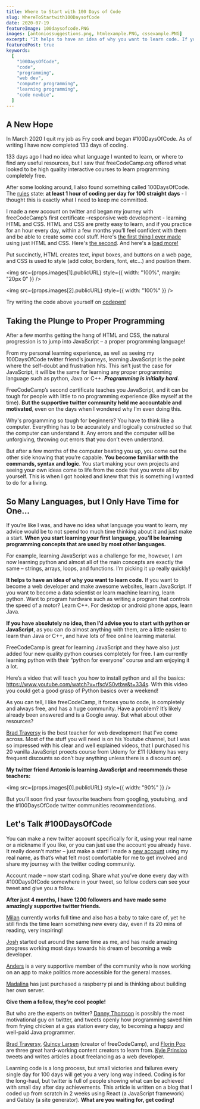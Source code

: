 ```yaml
---
title: Where to Start with 100 Days of Code
slug: WhereToStartwith100DaysofCode
date: 2020-07-19
featureImage: 100daysofcode.PNG
images: [antoniossuggestions.png, htmlexample.PNG, cssexample.PNG]
excerpt: "It helps to have an idea of why you want to learn code. If you want to become a web developer and make awesome websites, learn JavaScript..."
featuredPost: true
keywords:
  [
    "100DaysOfCode",
    "code",
    "programming",
    "web dev",
    "computer programming",
    "learning programming",
    "code newbie",
  ]
---
```


## A New Hope

In March 2020 I quit my job as Fry cook and began #100DaysOfCode. As of writing I have now completed 133 days of coding.

133 days ago I had no idea what language I wanted to learn, or where to find any useful resources, but I saw that freeCodeCamp.org offered what looked to be high quality interactive courses to learn programming completely free.

After some looking around, I also found something called 100DaysOfCode. The [rules](https://www.100daysofcode.com/) state: **at least 1 hour of coding per day for 100 straight days** - I thought this is exactly what I need to keep me committed.

I made a new account on twitter and began my journey with freeCodeCamp’s first certificate –responsive web development - learning HTML and CSS. HTML and CSS are pretty easy to learn, and if you practice for an hour every day, within a few months you’ll feel confident with them and be able to create some cool stuff. Here's [the first thing I ever made](https://codepen.io/DoableDanny/pen/OJVZwNV) using just HTML and CSS. Here's [the second](https://codepen.io/DoableDanny/pen/RwPBXeR). And here's a [load more!](https://codepen.io/DoableDanny)

Put succinctly, HTML creates text, input boxes, and buttons on a web page, and CSS is used to style (add color, borders, font, etc…) and position them.

<img
  src={props.images[1].publicURL}
  style={{ width: "100%", margin: "20px 0" }}
/>

<img src={props.images[2].publicURL} style={{ width: "100%" }} />

Try writing the code above yourself on [codepen!](https://codepen.io/)

## Taking the Plunge to Proper Programming

After a few months getting the hang of HTML and CSS, the natural progression is to jump into JavaScript – a proper programming language!

From my personal learning experience, as well as seeing my 100DaysOfCode twitter friend’s journeys, learning JavaScript is the point where the self-doubt and frustration hits. This isn’t just the case for JavaScript, it will be the same for learning any proper programming language such as python, Java or C++. **_Programming is initially hard_**.

FreeCodeCamp’s second certificate teaches you JavaScript, and it can be tough for people with little to no programming experience (like myself at the time). **But the supportive twitter community held me accountable and motivated**, even on the days when I wondered why I’m even doing this.

Why's programming so tough for beginners? You have to think like a computer. Everything has to be accurately and logically constructed so that the computer can understand it. Any errors and the computer will be unforgiving, throwing out errors that you don’t even understand.

But after a few months of the computer beating you up, you come out the other side knowing that you’re capable. **You become familiar with the commands, syntax and logic**. You start making your own projects and seeing your own ideas come to life from the code that you wrote all by yourself. This is when I got hooked and knew that this is something I wanted to do for a living.

## So Many Languages, but I Only Have Time for One...

If you’re like I was, and have no idea what language you want to learn, my advice would be to not spend too much time thinking about it and just make a start. **When you start learning your first language, you’ll be learning programming concepts that are used by most other languages.**

For example, learning JavaScript was a challenge for me, however, I am now learning python and almost all of the main concepts are exactly the same – strings, arrays, loops, and functions. I’m picking it up really quickly!

**It helps to have an idea of why you want to learn code.** If you want to become a web developer and make awesome websites, learn JavaScript. If you want to become a data scientist or learn machine learning, learn python. Want to program hardware such as writing a program that controls the speed of a motor? Learn C++. For desktop or android phone apps, learn Java.

**If you have absolutely no idea, then I’d advise you to start with python or JavaScript**, as you can do almost anything with them, are a little easier to learn than Java or C++, and have lots of free online learning material.

FreeCodeCamp is great for learning JavaScript and they have also just added four new quality python courses completely for free. I am currently learning python with their “python for everyone” course and am enjoying it a lot.

Here’s a video that will teach you how to install python and all the basics: https://www.youtube.com/watch?v=rfscVS0vtbw&t=334s. With this video you could get a good grasp of Python basics over a weekend!

As you can tell, I like freeCodeCamp, it forces you to code, is completely and always free, and has a huge community. Have a problem? It’s likely already been answered and is a Google away. But what about other resources?

[Brad Traversy](https://twitter.com/traversymedia) is the best teacher for web development that I’ve come across. Most of the stuff you will need is on his Youtube channel, but I was so impressed with his clear and well explained videos, that I purchased his 20 vanilla JavaScript proects course from Udemy for £11 (Udemy has very frequent discounts so don’t buy anything unless there is a discount on).

**My twitter friend Antonio is learning JavaScript and recommends these teachers:**

<img src={props.images[0].publicURL} style={{ width: "90%" }} />

But you’ll soon find your favourite teachers from googling, youtubing, and the #100DaysOfCode twitter communities recommendations.

## Let's Talk #100DaysOfCode

You can make a new twitter account specifically for it, using your real name or a nickname if you like, or you can just use the account you already have. It really doesn’t matter – just make a start! I made a [new account](https://twitter.com/DoableDanny) using my real name, as that’s what felt most comfortable for me to get involved and share my journey with the twitter coding community.

Account made – now start coding. Share what you’ve done every day with #100DaysOfCode somewhere in your tweet, so fellow coders can see your tweet and give you a follow.

**After just 4 months, I have 1200 followers and have made some amazingly supportive twitter friends.**

[Milan](https://twitter.com/MilanMatejic6) currently works full time and also has a baby to take care of, yet he still finds the time learn something new every day, even if its 20 mins of reading, very inspiring!

[Josh](https://twitter.com/hewhodevs) started out around the same time as me, and has made amazing progress working most days towards his dream of becoming a web developer.

[Anders](https://twitter.com/abjorkland) is a very supportive member of the community who is now working on an app to make politics more accessible for the general masses.

[Madalina](https://twitter.com/Maza_Design) has just purchased a raspberry pi and is thinking about building her own server.

**Give them a follow, they’re cool people!**

But who are the experts on twitter? [Danny Thomson](https://twitter.com/DThompsonDev) is possibly the most motivational guy on twitter, and tweets openly how programming saved him from frying chicken at a gas station every day, to becoming a happy and well-paid Java programmer.

[Brad Traversy](https://twitter.com/traversymedia), [Quincy Larsen](https://twitter.com/ossia) (creator of freeCodeCamp), and [Florin Pop](https://twitter.com/florinpop1705) are three great hard-working content creators to learn from. [Kyle Prinsloo](https://twitter.com/study_web_dev) tweets and writes articles about freelancing as a web developer.

Learning code is a long process, but small victories and failures every single day for 100 days will get you a very long way indeed. Coding is for the long-haul, but twitter is full of people showing what can be achieved with small day after day achievements. This article is written on a blog that I coded up from scratch in 2 weeks using React (a JavaScript framework) and Gatsby (a site generator). **What are you waiting for, get coding!**
